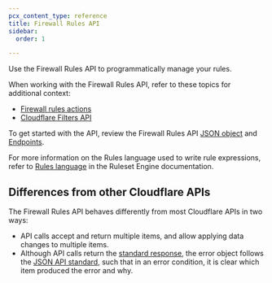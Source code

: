 ```yaml
---
pcx_content_type: reference
title: Firewall Rules API
sidebar:
  order: 1

---
```



Use the Firewall Rules API to programmatically manage your rules.

<Render file="deprecation-notice" />

When working with the Firewall Rules API, refer to these topics for additional context:

* [Firewall rules actions](/firewall/cf-firewall-rules/actions/)
* [Cloudflare Filters API](/firewall/api/cf-filters/)

To get started with the API, review the Firewall Rules API [JSON object](/firewall/api/cf-firewall-rules/json-object/) and [Endpoints](/firewall/api/cf-firewall-rules/endpoints/).

For more information on the Rules language used to write rule expressions, refer to [Rules language](/ruleset-engine/rules-language/) in the Ruleset Engine documentation.

## Differences from other Cloudflare APIs

The Firewall Rules API behaves differently from most Cloudflare APIs in two ways:

* API calls accept and return multiple items, and allow applying data changes to multiple items.
* Although API calls return the [standard response](/fundamentals/api/), the error object follows the [JSON API standard](http://jsonapi.org/format/#errors), such that in an error condition, it is clear which item produced the error and why.
